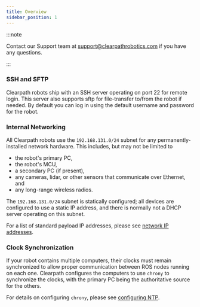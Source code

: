 ```yaml
---
title: Overview
sidebar_position: 1
---
```


:::note

Contact our Support team at <support@clearpathrobotics.com> if you have any questions.

:::

### SSH and SFTP

Clearpath robots ship with an SSH server operating on port 22 for remote login. This server also supports sftp for
file-transfer to/from the robot if needed. By default you can log in using the default username and password for the
robot.

### Internal Networking

All Clearpath robots use the `192.168.131.0/24` subnet for any permanently-installed network hardware. This includes,
but may not be limited to

- the robot's primary PC,
- the robot's MCU,
- a secondary PC (if present),
- any cameras, lidar, or other sensors that communicate over Ethernet, and
- any long-range wireless radios.

The `192.168.131.0/24` subnet is statically configured; all devices are configured to use a static IP address, and
there is normally not a DHCP server operating on this subnet.

For a list of standard payload IP addresses, please see [network IP addresses](network_ip_addresses.mdx).

### Clock Synchronization

If your robot contains multiple computers, their clocks must remain synchronized to allow proper communication between
ROS nodes running on each one. Clearpath configures the computers to use `chrony` to synchronize the clocks, with the
primary PC being the authoritative source for the others.

For details on configuring `chrony`, please see [configuring NTP](ntp.mdx).
